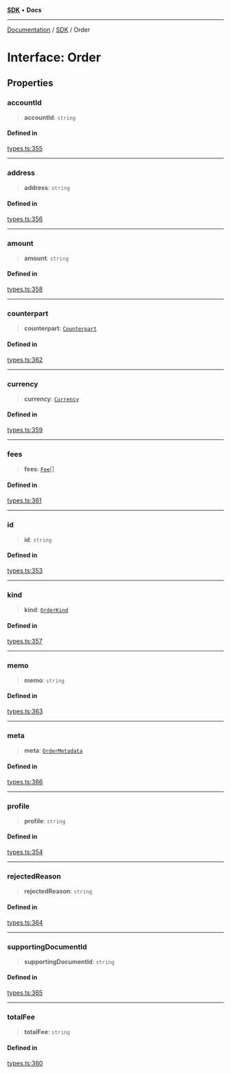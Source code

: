 [**SDK**](../index.mdx) • **Docs**

***

[Documentation](../../index.mdx) / [SDK](../README.mdx) / Order

# Interface: Order

## Properties

### accountId

> **accountId**: `string`

#### Defined in

[types.ts:355](https://github.com/monerium/js-monorepo/blob/1f07b3662d18c631941e215c70068d205e95c304/packages/sdk/src/types.ts#L355)

***

### address

> **address**: `string`

#### Defined in

[types.ts:356](https://github.com/monerium/js-monorepo/blob/1f07b3662d18c631941e215c70068d205e95c304/packages/sdk/src/types.ts#L356)

***

### amount

> **amount**: `string`

#### Defined in

[types.ts:358](https://github.com/monerium/js-monorepo/blob/1f07b3662d18c631941e215c70068d205e95c304/packages/sdk/src/types.ts#L358)

***

### counterpart

> **counterpart**: [`Counterpart`](Counterpart.mdx)

#### Defined in

[types.ts:362](https://github.com/monerium/js-monorepo/blob/1f07b3662d18c631941e215c70068d205e95c304/packages/sdk/src/types.ts#L362)

***

### currency

> **currency**: [`Currency`](../enumerations/Currency.mdx)

#### Defined in

[types.ts:359](https://github.com/monerium/js-monorepo/blob/1f07b3662d18c631941e215c70068d205e95c304/packages/sdk/src/types.ts#L359)

***

### fees

> **fees**: [`Fee`](Fee.mdx)[]

#### Defined in

[types.ts:361](https://github.com/monerium/js-monorepo/blob/1f07b3662d18c631941e215c70068d205e95c304/packages/sdk/src/types.ts#L361)

***

### id

> **id**: `string`

#### Defined in

[types.ts:353](https://github.com/monerium/js-monorepo/blob/1f07b3662d18c631941e215c70068d205e95c304/packages/sdk/src/types.ts#L353)

***

### kind

> **kind**: [`OrderKind`](../enumerations/OrderKind.mdx)

#### Defined in

[types.ts:357](https://github.com/monerium/js-monorepo/blob/1f07b3662d18c631941e215c70068d205e95c304/packages/sdk/src/types.ts#L357)

***

### memo

> **memo**: `string`

#### Defined in

[types.ts:363](https://github.com/monerium/js-monorepo/blob/1f07b3662d18c631941e215c70068d205e95c304/packages/sdk/src/types.ts#L363)

***

### meta

> **meta**: [`OrderMetadata`](OrderMetadata.mdx)

#### Defined in

[types.ts:366](https://github.com/monerium/js-monorepo/blob/1f07b3662d18c631941e215c70068d205e95c304/packages/sdk/src/types.ts#L366)

***

### profile

> **profile**: `string`

#### Defined in

[types.ts:354](https://github.com/monerium/js-monorepo/blob/1f07b3662d18c631941e215c70068d205e95c304/packages/sdk/src/types.ts#L354)

***

### rejectedReason

> **rejectedReason**: `string`

#### Defined in

[types.ts:364](https://github.com/monerium/js-monorepo/blob/1f07b3662d18c631941e215c70068d205e95c304/packages/sdk/src/types.ts#L364)

***

### supportingDocumentId

> **supportingDocumentId**: `string`

#### Defined in

[types.ts:365](https://github.com/monerium/js-monorepo/blob/1f07b3662d18c631941e215c70068d205e95c304/packages/sdk/src/types.ts#L365)

***

### totalFee

> **totalFee**: `string`

#### Defined in

[types.ts:360](https://github.com/monerium/js-monorepo/blob/1f07b3662d18c631941e215c70068d205e95c304/packages/sdk/src/types.ts#L360)
